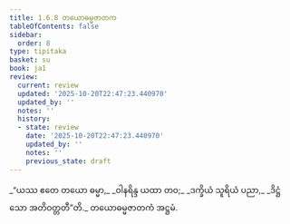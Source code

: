 ```yaml
---
title: 1.6.8 တယောဓမ္မဇာတက
tableOfContents: false
sidebar:
  order: 8
type: tipitaka
basket: su
book: ja1
review:
  current: review
  updated: '2025-10-20T22:47:23.440970'
  updated_by: ''
  notes: ''
  history:
  - state: review
    date: '2025-10-20T22:47:23.440970'
    updated_by: ''
    notes: ''
    previous_state: draft
---
```



<DynamicBreadcrumb />


<ReviewStatus review={frontmatter.review} showDetails={true} />

<HypothesisAnnotation frontmatter={frontmatter} />

<Division number="58" book="ja1" e="ch" v="22" p="14">

<Paragraph number="127" type="verses" book="ja1">
_“ယဿ ဧတေ တယော ဓမ္မာ,_  
_ဝါနရိန္ဒ ယထာ တဝ;_  
_ဒက္ခိယံ သူရိယံ ပညာ,_  
_ဒိဋ္ဌံ သော အတိဝတ္တတီ”တိ._  


</Paragraph>
</Division>

<Paragraph number="128" type="center" book="ja1">
တယောဓမ္မဇာတကံ အဋ္ဌမံ.
</Paragraph>